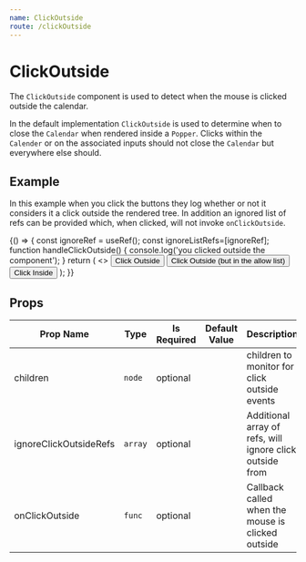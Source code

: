 ```yaml
---
name: ClickOutside
route: /clickOutside
---
```


# ClickOutside
The `ClickOutside` component is used to detect when the mouse is clicked outside the calendar.

In the default implementation `ClickOutside` is used to determine when to close the `Calendar` when rendered inside a `Popper`. 
Clicks within the `Calender` or on the associated inputs should not close the `Calendar` but everywhere else should.

## Example
In this example when you click the buttons they log whether or not it considers it a click outside the rendered tree. 
In addition an ignored list of refs can be provided which, when clicked, will not invoke `onClickOutside`.

<Playground>
{() => {
    const ignoreRef = useRef();
    const ignoreListRefs=[ignoreRef];
    function handleClickOutside() {
        console.log('you clicked outside the component');
    }
    return (
        <>
            <ButtonBar>
                <Button>Click Outside</Button>
                <Button ref={ignoreRef}>Click Outside (but in the allow list)</Button>
            </ButtonBar>
            <ClickOutside
                onClickOutside={handleClickOutside}
                ignoreClickOutsideRefs={ignoreListRefs}
            >
                <Button>Click Inside</Button>
            </ClickOutside>
        </>
    );
}}
</Playground>

## Props 
| Prop Name | Type | Is Required | Default Value | Description |
|-|-|-|-|-|
| children| `node`| optional| | children to monitor for click outside events|
| ignoreClickOutsideRefs| `array`| optional| | Additional array of refs, will ignore click outside from|
| onClickOutside| `func`| optional| | Callback called when the mouse is clicked outside|
